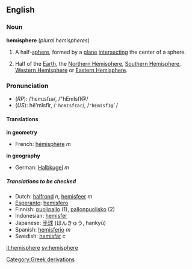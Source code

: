 ==English==
===Noun===
'''hemisphere''' (''plural'' ''hemispheres'')

#{{geometry}} A half-[[sphere]], formed by a [[plane]] [[intersect]]ing the center of a sphere.
#{{geography}} Half of the [[Earth]], the [[Northern Hemisphere]], [[Southern Hemisphere]], [[Western Hemisphere]] or [[Eastern Hemisphere]].

===Pronunciation===
*(''RP''): /ˈhɛmɪsfɪə/, /<t>"hEmIsfI@</tt>/
*(''US''): hĕ'mĭsfîr, /<tt>ˈhɛmɪsfɪər</tt>/, /<tt>"hEmIsfI@`</tt>/

====Translations====

'''in geometry'''
{{top}}
*French: [[hémisphère]] ''m''
{{mid}}
{{bottom}}

'''in geography'''
{{top}}
*German: [[Halbkugel]] ''m''
{{mid}}
{{bottom}}

=====Translations to be checked=====
<!--Remove this section once all of the translations below have been moved into the tables above.-->
{{checktrans}}

*Dutch: [[halfrond]] ''n'', [[hemisfeer]] ''m''
*[[Esperanto]]: [[hemisfero]]
*Finnish: [[puolipallo]] (1), [[pallonpuolisko]] (2)
*Indonesian: [[hemisfer]]
*Japanese: [[半球]] (はんきゅう, hankyū)
*Spanish: [[hemisferio]] ''m''
*Swedish: [[hemisfär]] ''c''

[[it:hemisphere]]
[[sv:hemisphere]]
[[Category:Greek derivations]]